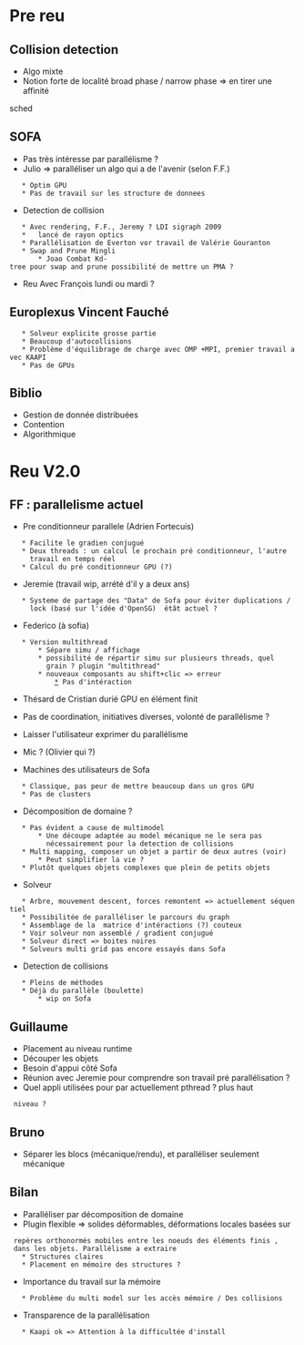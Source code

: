 = Pre reu =
== Collision detection ==
* Algo mixte
* Notion forte de localité broad phase / narrow phase => en tirer une affinité 
sched

== SOFA ==
* Pas très intéresse par parallélisme ?
* Julio => paralléliser un algo qui a de l'avenir (selon F.F.)
    * Optim GPU
    * Pas de travail sur les structure de donnees 
* Detection de collision
    * Avec rendering, F.F., Jeremy ? LDI sigraph 2009
    *   lancé de rayon optics
    * Parallélisation de Everton vor travail de Valérie Gouranton
    * Swap and Prune Mingli
        * Joao Combat Kd-tree pour swap and prune possibilité de mettre un PMA ?
* Reu Avec François lundi ou mardi ?

== Europlexus Vincent Fauché ==
    * Solveur explicite grosse partie 
    * Beaucoup d'autocollisions
    * Problème d'équilibrage de charge avec OMP +MPI, premier travail avec KAAPI
    * Pas de GPUs

== Biblio ==

* Gestion de donnée distribuées
* Contention
* Algorithmique


= Reu V2.0 =

== FF : parallelisme actuel ==

* Pre conditionneur parallele (Adrien Fortecuis)
    * Facilite le gradien conjugué
    * Deux threads : un calcul le prochain pré conditionneur, l'autre
      travail en temps réel
    * Calcul du pré conditionneur GPU (?)
* Jeremie (travail wip, arrété d'il y a deux ans)
    * Systeme de partage des "Data" de Sofa pour éviter duplications /
      lock (basé sur l'idée d'OpenSG)  étât actuel ?
* Federico (à sofia) 
    * Version multithread
        * Sépare simu / affichage
        * possibilité de répartir simu sur plusieurs threads, quel
          grain ? plugin "multithread"
        * nouveaux composants au shift+clic => erreur
            [[*]] Pas d'intéraction
* Thésard de Cristian durié GPU en élément finit

* Pas de coordination, initiatives diverses, volonté de parallélisme ?

* Laisser l'utilisateur exprimer du parallélisme

* Mic ? (Olivier qui ?) 

* Machines des utilisateurs de Sofa
    * Classique, pas peur de mettre beaucoup dans un gros GPU
    * Pas de clusters

* Décomposition de domaine ?
    * Pas évident a cause de multimodel
        * Une découpe adaptée au model mécanique ne le sera pas
          nécessairement pour la detection de collisions
    * Multi mapping, composer un objet a partir de deux autres (voir)
        * Peut simplifier la vie ?
    * Plutôt quelques objets complexes que plein de petits objets

* Solveur
    * Arbre, mouvement descent, forces remontent => actuellement séquentiel
    * Possibilitée de paralléliser le parcours du graph
    * Assemblage de la  matrice d'intéractions (?) couteux
    * Voir solveur non assemblé / gradient conjugué
    * Solveur direct => boites noires
    * Solveurs multi grid pas encore essayés dans Sofa

* Detection de collisions
    * Pleins de méthodes
    * Déjà du parallèle (boulette)
        * wip on Sofa

== Guillaume ==

* Placement au niveau runtime
* Découper les objets
* Besoin d'appui côté Sofa
* Réunion avec Jeremie pour comprendre son travail pré parallélisation ? 
* Quel appli utilisées pour par actuellement pthread ? plus haut
  niveau ?        

== Bruno ==

* Séparer les blocs (mécanique/rendu), et paralléliser seulement mécanique


== Bilan  ==
* Paralléliser par décomposition de domaine
* Plugin flexible => solides déformables, déformations locales basées sur
  repères orthonormés mobiles entre les noeuds des éléments finis , 
  dans les objets. Parallélisme a extraire 
    * Structures claires
    * Placement en mémoire des structures ?
* Importance du travail sur la mémoire
    * Problème du multi model sur les accès mémoire / Des collisions
* Transparence de la parallélisation
    * Kaapi ok => Attention à la difficultée d'install

